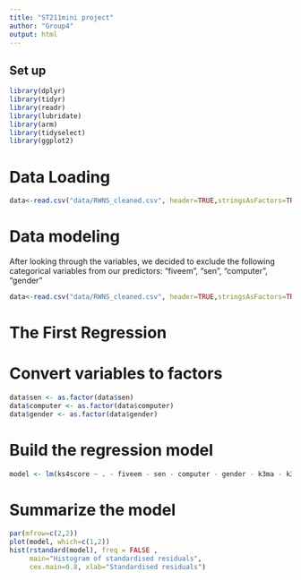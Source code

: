 ```yaml
---
title: "ST211mini project"
author: "Group4"
output: html
---
```


## Set up
```r
library(dplyr)       
library(tidyr)      
library(readr)      
library(lubridate)
library(arm)
library(tidyselect)
library(ggplot2)
```

# Data Loading
```r
data<-read.csv("data/RWNS_cleaned.csv", header=TRUE,stringsAsFactors=TRUE)
```

# Data modeling

After looking through the variables, we decided to exclude the following categorical variables from our predictors: "fiveem", "sen", "computer", "gender"
```r
data<-read.csv("data/RWNS_cleaned.csv", header=TRUE,stringsAsFactors=TRUE)
```

# The First Regression
# Convert variables to factors
```r
data$sen <- as.factor(data$sen)
data$computer <- as.factor(data$computer)
data$gender <- as.factor(data$gender)
```

# Build the regression model
```r
model <- lm(ks4score ~ . - fiveem - sen - computer - gender - k3ma - k3sc - singlepar - tuition - exclude - absent, data = data)
```

# Summarize the model
```r
par(mfrow=c(2,2))
plot(model, which=c(1,2))
hist(rstandard(model), freq = FALSE ,
     main="Histogram of standardised residuals",
     cex.main=0.8, xlab="Standardised residuals")
```
